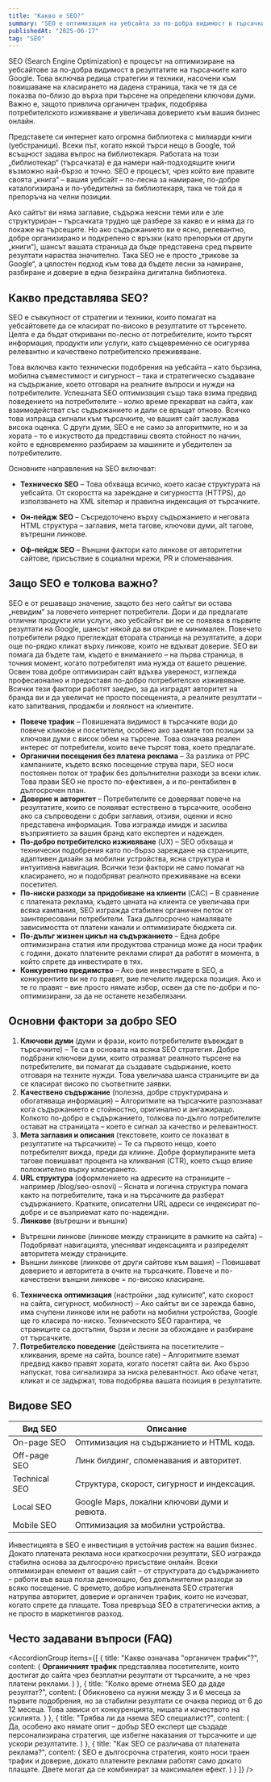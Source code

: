 ---
title: "Какво е SEO?"
summary: "SEO е оптимизация на уебсайта за по-добра видимост в търсачките."
publishedAt: "2025-06-17"
tag: "SEO"
---

SEO (Search Engine Optimization) е процесът на оптимизиране на уебсайтове за по-добра видимост в резултатите на търсачките като Google. Това включва редица стратегии и техники, насочени към повишаване на класирането на дадена страница, така че тя да се показва по-близо до върха при търсене на определени ключови думи. Важно е, защото привлича органичен трафик, подобрява потребителското изживяване и увеличава доверието към вашия бизнес онлайн.

Представете си интернет като огромна библиотека с милиарди книги (уебстраници). Всеки път, когато някой търси нещо в Google, той всъщност задава въпрос на библиотекаря. Работата на този „библиотекар“ (търсачката) е да намери най-подходящите книги възможно най-бързо и точно. SEO е процесът, чрез който вие правите своята „книга“ – вашия уебсайт – по-лесна за намиране, по-добре каталогизирана и по-убедителна за библиотекаря, така че той да я препоръча на челни позиции.

Ако сайтът ви няма заглавие, съдържа неясни теми или е зле структуриран – търсачката трудно ще разбере за какво е и няма да го покаже на търсещите. Но ако съдържанието ви е ясно, релевантно, добре организирано и подкрепено с връзки (като препоръки от други „книги“), шансът вашата страница да бъде представена сред първите резултати нараства значително. Така SEO не е просто „трикове за Google“, а цялостен подход към това да бъдете лесни за намиране, разбиране и доверие в една безкрайна дигитална библиотека.

<Feedback
  title="Информация" 
  description="SEO не е спринт, а маратон."
/>

<h2 id="kakvo-predstavlyava-seo">Какво представлява SEO?</h2>

SEO е съвкупност от стратегии и техники, които помагат на уебсайтовете да се класират по-високо в резултатите от търсенето. Целта е да бъдат откривани по-лесно от потребителите, които търсят информация, продукти или услуги, като същевременно се осигурява релевантно и качествено потребителско преживяване.

Това включва както технически подобрения на уебсайта – като бързина, мобилна съвместимост и сигурност – така и стратегическо създаване на съдържание, което отговаря на реалните въпроси и нужди на потребителите. Успешната SEO оптимизация също така взима предвид поведението на потребителите – колко време прекарват на сайта, как взаимодействат със съдържанието и дали се връщат отново. Всичко това изпраща сигнали към търсачките, че вашият сайт заслужава висока оценка. С други думи, SEO е не само за алгоритмите, но и за хората – то е изкуството да представиш своята стойност по начин, който е едновременно разбираем за машините и убедителен за потребителите.


Основните направления на SEO включват:

- **Техническо SEO** – Това обхваща всичко, което касае структурата на уебсайта. От скоростта на зареждане и сигурността (HTTPS), до използването на XML sitemap и правилна индексация от търсачките.

- **Он-пейдж SEO** – Съсредоточено върху съдържанието и неговата HTML структура – заглавия, мета тагове, ключови думи, alt тагове, вътрешни линкове.

- **Оф-пейдж SEO** – Външни фактори като линкове от авторитетни сайтове, присъствие в социални мрежи, PR и споменавания.

<h2 id="zashto-seo-e-vazhno">Защо SEO е толкова важно?</h2>

SEO е от решаващо значение, защото без него сайтът ви остава „невидим“ за повечето интернет потребители. Дори и да предлагате отлични продукти или услуги, ако уебсайтът ви не се появява в първите резултати на Google, шансът някой да ви открие е минимален. Повечето потребители рядко преглеждат втората страница на резултатите, а дори още по-рядко кликат върху линкове, които не вдъхват доверие. SEO ви помага да бъдете там, където е вниманието – на първа страница, в точния момент, когато потребителят има нужда от вашето решение. Освен това добре оптимизиран сайт вдъхва увереност, изглежда професионално и предоставя по-добро потребителско изживяване. Всички тези фактори работят заедно, за да изградят авторитет на бранда ви и да увеличат не просто посещенията, а реалните резултати – като запитвания, продажби и лоялност на клиентите.

<Feedback
  title="Информация" 
  description="В свят, в който конкуренцията е на един клик разстояние, SEO е вашето конкурентно предимство."
/>

- **Повече трафик** – Повишената видимост в търсачките води до повече кликове и посетители, особено ако заемате топ позиции за ключови думи с висок обем на търсене. Това означава реален интерес от потребители, които вече търсят това, което предлагате.
- **Органични посещения без платена реклама** – За разлика от PPC кампаниите, където всяко посещение струва пари, SEO носи постоянен поток от трафик без допълнителни разходи за всеки клик. Това прави SEO не просто по-ефективен, а и по-рентабилен в дългосрочен план.
- **Доверие и авторитет** – Потребителите се доверяват повече на резултатите, които се появяват естествено в търсачките, особено ако са съпроводени с добри заглавия, отзиви, оценки и ясно представена информация. Това изгражда имидж и засилва възприятието за вашия бранд като експертен и надежден.
- **По-добро потребителско изживяване** (UX) – SEO обхваща и технически подобрения като по-бързо зареждане на страниците, адаптивен дизайн за мобилни устройства, ясна структура и интуитивна навигация. Всички тези фактори не само помагат на класирането, но и подобряват реалното преживяване на всеки посетител.
- **По-ниски разходи за придобиване на клиенти** (CAC) – В сравнение с платената реклама, където цената на клиента се увеличава при всяка кампания, SEO изгражда стабилен органичен поток от заинтересовани потребители. Така дългосрочно намалявате зависимостта от платени канали и оптимизирате бюджета си.
- **По-дълъг жизнен цикъл на съдържанието** – Една добре оптимизирана статия или продуктова страница може да носи трафик с години, докато платените реклами спират да работят в момента, в който спрете да инвестирате в тях.
- **Конкурентно предимство** – Ако вие инвестирате в SEO, а конкурентите ви не го правят, вие печелите лидерска позиция. Ако и те го правят – вие просто нямате избор, освен да сте по-добри и по-оптимизирани, за да не останете незабелязани.

<h2 id="faktori-za-dobro-seo">Основни фактори за добро SEO</h2>

1. **Ключови думи** (думи и фрази, които потребителите въвеждат в търсачките) – Те са в основата на всяка SEO стратегия. Добре подбрани ключови думи, които отразяват реалното търсене на потребителите, ви помагат да създавате съдържание, което отговаря на техните нужди. Това увеличава шанса страниците ви да се класират високо по съответните заявки.
2. **Качествено съдържание** (полезна, добре структурирана и обогатяваща информация) – Алгоритмите на търсачките разпознават кога съдържанието е стойностно, оригинално и ангажиращо. Колкото по-добро е съдържанието, толкова по-дълго потребителите остават на страницата – което е сигнал за качество и релевантност.
3. **Мета заглавия и описания** (текстовете, които се показват в резултатите на търсачките) – Те са първото нещо, което потребителят вижда, преди да кликне. Добре формулираните мета тагове повишават процента на кликвания (CTR), което също влияе положително върху класирането.
4. **URL структура** (оформлението на адресите на страниците – например /blog/seo-osnovi) – Ясната и логична структура помага както на потребителите, така и на търсачките да разберат съдържанието. Кратките, описателни URL адреси се индексират по-добре и се възприемат като по-надеждни.
5. **Линкове** (вътрешни и външни)
- Вътрешни линкове (линкове между страниците в рамките на сайта) – Подобряват навигацията, улесняват индексацията и разпределят авторитета между страниците.
- Външни линкове (линкове от други сайтове към вашия) – Повишават доверието и авторитета в очите на търсачките. Повече и по-качествени външни линкове = по-високо класиране.
6. **Техническа оптимизация** (настройки „зад кулисите“, като скорост на сайта, сигурност, мобилност) – Ако сайтът ви се зарежда бавно, има счупени линкове или не работи на мобилни устройства, Google ще го класира по-ниско. Техническото SEO гарантира, че страниците са достъпни, бързи и лесни за обхождане и разбиране от търсачките.
7. **Потребителско поведение** (действията на посетителите – кликвания, време на сайта, bounce rate) – Алгоритмите вземат предвид какво правят хората, когато посетят сайта ви. Ако бързо напускат, това сигнализира за ниска релевантност. Ако обаче четат, кликат и се задържат, това подобрява вашата позиция в резултатите.

<h2 id="vidove-seo">Видове SEO</h2>

<table className="table-auto w-full border border-gray-300">
  <thead>
    <tr className="bg-gray-100">
      <th className="border px-4 py-2 text-left">Вид SEO</th>
      <th className="border px-4 py-2 text-left">Описание</th>
    </tr>
  </thead>
  <tbody>
    <tr>
      <td className="border px-4 py-2 font-semibold">On-page SEO</td>
      <td className="border px-4 py-2">Оптимизация на съдържанието и HTML кода.</td>
    </tr>
    <tr>
      <td className="border px-4 py-2 font-semibold">Off-page SEO</td>
      <td className="border px-4 py-2">Линк билдинг, споменавания и авторитет.</td>
    </tr>
    <tr>
      <td className="border px-4 py-2 font-semibold">Technical SEO</td>
      <td className="border px-4 py-2">Структура, скорост, сигурност и индексация.</td>
    </tr>
    <tr>
      <td className="border px-4 py-2 font-semibold">Local SEO</td>
      <td className="border px-4 py-2">Google Maps, локални ключови думи и ревюта.</td>
    </tr>
    <tr>
      <td className="border px-4 py-2 font-semibold">Mobile SEO</td>
      <td className="border px-4 py-2">Оптимизация за мобилни устройства.</td>
    </tr>
  </tbody>
</table>

<p>Инвестицията в SEO е инвестиция в устойчив растеж на вашия бизнес. Докато платената реклама носи краткосрочни резултати, SEO изгражда стабилна основа за дългосрочно присъствие онлайн. Всеки оптимизиран елемент от вашия сайт – от структурата до съдържанието – работи във ваша полза денонощно, без допълнителни разходи за всяко посещение. С времето, добре изпълнената SEO стратегия натрупва авторитет, довериe и органичен трафик, които не изчезват, когато спрете да плащате. Това превръща SEO в стратегически актив, а не просто в маркетингов разход.</p>

<h2 id="faq-seo">Често задавани въпроси (FAQ)</h2>

<AccordionGroup
  items={[
    {
      title: "Какво означава \"органичен трафик\"?",
      content: (
        <Text onBackground="neutral-weak">
          <strong>Органичният трафик</strong> представлява посетителите, които достигат до сайта чрез безплатни резултати от търсачките, а не чрез платени реклами.
        </Text>
      )
    },
    {
      title: "Колко време отнема SEO да даде резултат?",
      content: (
        <Text onBackground="neutral-weak">
          Обикновено са нужни между 3 и 6 месеца за първите подобрения, но за стабилни резултати се очаква период от 6 до 12 месеца. Това зависи от конкуренцията, нишата и качеството на усилията.
        </Text>
      )
    },
    {
      title: "Трябва ли да наема SEO специалист?",
      content: (
        <Text onBackground="neutral-weak">
          Да, особено ако нямате опит – добър SEO експерт ще създаде персонализирана стратегия, ще избегне наказания от търсачките и ще ускори резултатите.
        </Text>
      )
    },
    {
      title: "Как SEO се различава от платената реклама?",
      content: (
        <Text onBackground="neutral-weak">
          SEO е дългосрочна стратегия, която носи траен трафик и доверие, докато платените реклами работят само докато плащате. Двете могат да се комбинират за максимален ефект.
        </Text>
      )
    }
  ]}
/>